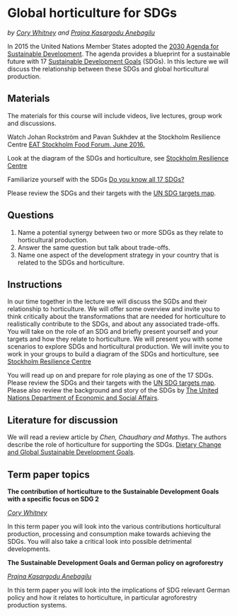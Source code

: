 # Global horticulture for SDGs
*by [Cory Whitney](https://www.gartenbauwissenschaften.uni-bonn.de/en/staff/cory-whitney) and [Prajna Kasargodu Anebagilu](https://www.gartenbauwissenschaft.uni-bonn.de/author/dr.-prajna-kasargodu-anebagilu/)*
<!-- [Simone Kathrin Kriesemer](https://www.gartenbauwissenschaft.uni-bonn.de/author/dr.-simone-kathrin-kriesemer/), [Eike Luedeling](https://www.gartenbauwissenschaften.uni-bonn.de/en/staff/eike-luedeling)* -->

In 2015 the United Nations Member States adopted the [2030 Agenda for Sustainable Development](https://sdgs.un.org/2030agenda). The agenda provides a blueprint for a sustainable future with 17 [Sustainable Development Goals](https://sdgs.un.org/goals) (SDGs). In this lecture we will discuss the relationship between these SDGs and global horticultural production.

## Materials

The materials for this course will include videos, live lectures, group work and discussions. 

Watch Johan Rockström and Pavan Sukhdev at the Stockholm Resilience Centre [EAT Stockholm Food Forum, June 2016.](https://youtu.be/tah8QlhQLeQ)

Look at the diagram of the SDGs and horticulture, see [Stockholm Resilience Centre](https://www.stockholmresilience.org/research/research-news/2016-06-14-the-sdgs-wedding-cake.html)

Familiarize yourself with the SDGs [Do you know all 17 SDGs?](https://youtu.be/0XTBYMfZyrM)

Please review the SDGs and their targets with the [UN SDG targets map](https://maps.kontextlab.com/client/unitednations/158). 

## Questions

1. Name a potential synergy between two or more SDGs as they relate to horticultural production.
2. Answer the same question but talk about trade-offs.
3. Name one aspect of the development strategy in your country that is related to the SDGs and horticulture.


## Instructions

In our time together in the lecture we will discuss the SGDs and their relationship to horticulture. We will offer some overview and invite you to think critically about the transformations that are needed for horticulture to realistically contribute to the SDGs, and about any associated trade-offs. You will take on the role of an SDG and briefly present yourself and your targets and how they relate to horticulture. We will present you with some scenarios to explore SDGs and horticultural production. We will invite you to work in your groups to build a diagram of the SDGs and horticulture, see [Stockholm Resilience Centre](https://www.stockholmresilience.org/research/research-news/2016-06-14-the-sdgs-wedding-cake.html)

You will read up on and prepare for role playing as one of the 17 SDGs. Please review the SDGs and their targets with the [UN SDG targets map](https://maps.kontextlab.com/client/unitednations/158). Please also review the background and story of the SDGs by [The United Nations Department of Economic and Social Affairs](https://sdgs.un.org/goals). 

## Literature for discussion

We will read a review article by *Chen, Chaudhary and Mathys*. The authors describe the role of horticulture for supporting the SDGs. [Dietary Change and Global Sustainable Development Goals](https://www.frontiersin.org/journals/sustainable-food-systems/articles/10.3389/fsufs.2022.771041/full). 

## Term paper topics

**The contribution of horticulture to the Sustainable Development Goals with a specific focus on SDG 2**

*[Cory Whitney](https://www.gartenbauwissenschaften.uni-bonn.de/en/staff/cory-whitney)*

In this term paper you will look into the various contributions horticultural production, processing and consumption make towards achieving the SDGs. You will also take a critical look into possible detrimental developments.

**The Sustainable Development Goals and German policy on agroforestry**

*[Prajna Kasargodu Anebagilu](https://www.gartenbauwissenschaft.uni-bonn.de/author/dr.-prajna-kasargodu-anebagilu/)*

In this term paper you will look into the implications of SDG relevant German policy and how it relates to horticulture, in particular agroforestry production systems. 
